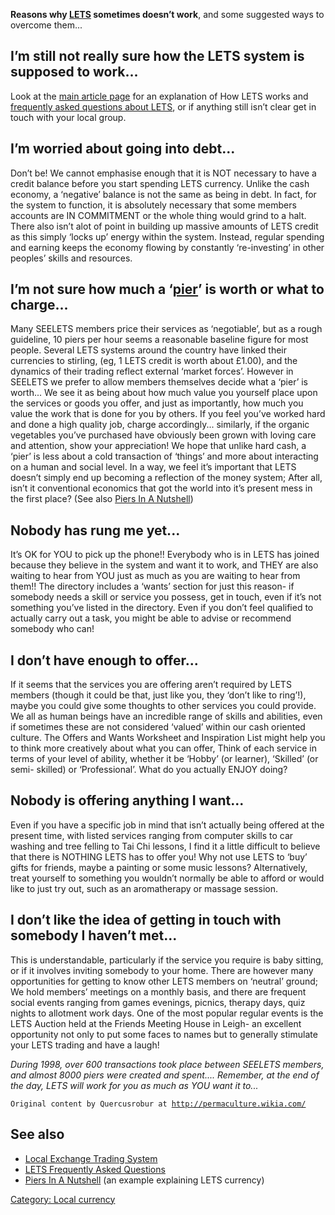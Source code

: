 '''Reasons why [[LETS]] sometimes doesn’t work''', and some suggested ways to overcome them...

==I’m still not really sure how the LETS system is supposed to work...==
Look at the [[Local Exchange Trading System|main article page]] for an explanation of How LETS works and [[frequently asked questions about LETS]], or if anything still isn’t clear get in touch with your local group.

==I’m worried about going into debt...==
Don’t be! We cannot emphasise enough that it is NOT necessary to have a credit balance before you start spending LETS currency. Unlike the cash economy, a ‘negative’ balance is not the same as being in debt. In fact, for the system to function, it is absolutely necessary that some members accounts are IN COMMITMENT or the whole thing would grind to a halt. There also isn’t alot of point in building up massive amounts of LETS credit as this simply ‘locks up’ energy within the system. Instead, regular spending and earning keeps the economy flowing by constantly ‘re-investing’ in other peoples’ skills and resources.

==I’m not sure how much a ‘[[Piers In A Nutshell|pier]]’ is worth or what to charge...==
Many SEELETS members price their services as ‘negotiable’, but as a rough guideline, 10 piers per hour seems a reasonable baseline figure for most people. Several LETS systems around the country have linked their currencies to stirling, (eg, 1 LETS credit is worth about £1.00), and the dynamics of their trading reflect external ‘market forces’. However in SEELETS we prefer to allow members themselves decide what a ‘pier’ is worth... We see it as being about how much value you yourself place upon the services or goods you offer, and just as importantly, how much you value the work that is done for you by others. If you feel you’ve worked hard and done a high quality job, charge accordingly... similarly, if the organic vegetables you’ve purchased have obviously been grown with loving care and attention, show your appreciation! We hope that unlike hard cash, a ‘pier’ is less about a cold transaction of ‘things’ and more about interacting on a human and social level. In a way, we feel it’s important that LETS doesn’t simply end up becoming a reflection of the money system; After all, isn’t it conventional economics that got the world into it’s present mess in the first place? (See also [[Piers In A Nutshell]])

==Nobody has rung me yet...==
It’s OK for YOU to pick up the phone!! Everybody who is in LETS has joined because they believe in the system and want it to work, and THEY are also waiting to hear from YOU just as much as you are waiting to hear from them!! The directory includes a ‘wants’ section for just this reason- if somebody needs a skill or service you possess, get in touch, even if it’s not something you’ve listed in the directory. Even if you don’t feel qualified to actually carry out a task, you might be able to advise or recommend somebody who can!

==I don’t have enough to offer...==
If it seems that the services you are offering aren’t required by LETS members (though it could be that, just like you, they ‘don’t like to ring’!), maybe you could give some thoughts to other services you could provide. We all as human beings have an incredible range of skills and abilities, even if sometimes these are not considered ‘valued’ within our cash oriented culture. The Offers and Wants Worksheet and Inspiration List might help you to think more creatively about what you can offer, Think of each service in terms of your level of ability, whether it be ‘Hobby’ (or learner), ‘Skilled’ (or semi- skilled) or ‘Professional’. What do you actually ENJOY doing?

==Nobody is offering anything I want...==
Even if you have a specific job in mind that isn’t actually being offered at the present time, with listed services ranging from computer skills to car washing and tree felling to Tai Chi lessons, I find it a little difficult to believe that there is NOTHING LETS has to offer you! Why not use LETS to ‘buy’ gifts for friends, maybe a painting or some music lessons? Alternatively, treat yourself to something you wouldn’t normally be able to afford or would like to just try out, such as an aromatherapy or massage session.

==I don’t like the idea of getting in touch with somebody I haven’t met...==
This is understandable, particularly if the service you require is baby sitting, or if it involves inviting somebody to your home. There are however many opportunities for getting to know other LETS members on ‘neutral’ ground; We hold members’ meetings on a monthly basis, and there are frequent social events ranging from games evenings, picnics, therapy days, quiz nights to allotment work days. One of the most popular regular events is the LETS Auction held at the Friends Meeting House in Leigh- an excellent opportunity not only to put some faces to names but to generally stimulate your LETS trading and have a laugh!


''During 1998, over 600 transactions took place between SEELETS members, and almost 8000 piers were created and spent.... Remember, at the end of the day, LETS will work for you as much as YOU want it to...''

 Original content by Quercusrobur at http://permaculture.wikia.com/

==See also==

* [[Local Exchange Trading System]]
* [[LETS Frequently Asked Questions]]
* [[Piers In A Nutshell]] (an example explaining LETS currency)

[[Category: Local currency]]